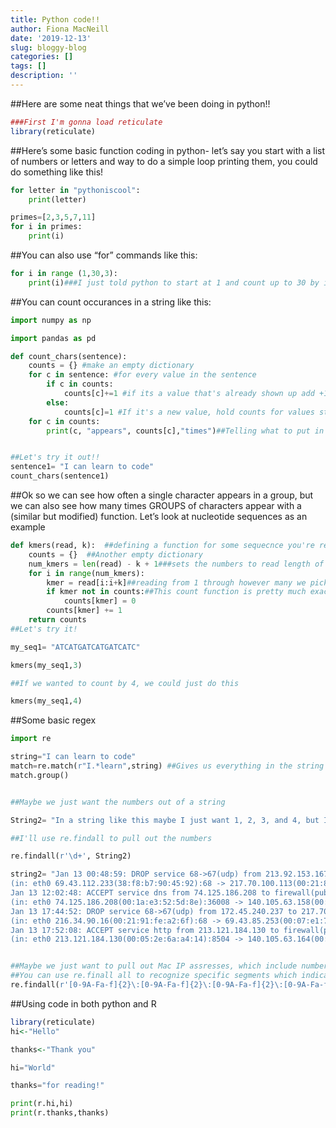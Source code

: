 ```yaml
---
title: Python code!! 
author: Fiona MacNeill
date: '2019-12-13'
slug: bloggy-blog
categories: []
tags: []
description: ''
---
```

##Here are some neat things that we've been doing in python!! 

```r
###First I'm gonna load reticulate 
library(reticulate)

```

##Here's some basic function coding in python- let's say you start with a list of numbers or letters and way to do a simple loop printing them, you could do something like this! 

```python
for letter in "pythoniscool":
    print(letter)
```

```python
primes=[2,3,5,7,11]
for i in primes:
    print(i)
```
##You can also use "for" commands like this: 
```python
for i in range (1,30,3):
    print(i)###I just told python to start at 1 and count up to 30 by intervals of 3
```


##You can count occurances in a string like this: 
```python

import numpy as np

import pandas as pd
```

```python
def count_chars(sentence): 
    counts = {} #make an empty dictionary
    for c in sentence: #for every value in the sentence 
        if c in counts:
            counts[c]+=1 #if its a value that's already shown up add +1 to counts
        else:
            counts[c]=1 #If it's a new value, hold counts for values steady
    for c in counts:
        print(c, "appears", counts[c],"times")##Telling what to put in between characters, for example 'c appears 2 times' etc. 


##Let's try it out!! 
sentence1= "I can learn to code" 
count_chars(sentence1)
```
##Ok so we can see how often a single character appears in a group, but we can also see how many times GROUPS of characters appear with a (similar but modified) function. Let's look at nucleotide sequences as an example 

```python
def kmers(read, k):  ##defining a function for some sequecnce you're reading 'read' by groups 'k'. For our example k=3 
    counts = {}  ##Another empty dictionary 
    num_kmers = len(read) - k + 1###sets the numbers to read length of the seuqnce -one more than the selected length of our read 
    for i in range(num_kmers):
        kmer = read[i:i+k]##reading from 1 through however many we picked (so for example, 1-4 gets you a read of 3)
        if kmer not in counts:##This count function is pretty much exactly the same!
            counts[kmer] = 0
        counts[kmer] += 1
    return counts
##Let's try it!

my_seq1= "ATCATGATCATGATCATC" 

kmers(my_seq1,3)

##If we wanted to count by 4, we could just do this 

kmers(my_seq1,4) 
```

##Some basic regex 

```python
import re

string="I can learn to code" 
match=re.match(r"I.*learn",string) ##Gives us everything in the string between I&Learn 
match.group()


##Maybe we just want the numbers out of a string 

String2= "In a string like this maybe I just want 1, 2, 3, and 4, but I also want 777, and 58" 

##I'll use re.findall to pull out the numbers 

re.findall(r'\d+', String2)

```


```python
string2= "Jan 13 00:48:59: DROP service 68->67(udp) from 213.92.153.167 to 69.43.107.219, prefix: \"spoof iana-0/8\" \
(in: eth0 69.43.112.233(38:f8:b7:90:45:92):68 -> 217.70.100.113(00:21:87:79:9c:d9):67 UDP len:576 ttl:64) \
Jan 13 12:02:48: ACCEPT service dns from 74.125.186.208 to firewall(pub-nic-dns), prefix: \"none\" \
(in: eth0 74.125.186.208(00:1a:e3:52:5d:8e):36008 -> 140.105.63.158(00:1a:9a:86:2e:62):53 UDP len:82 ttl:38) \
Jan 13 17:44:52: DROP service 68->67(udp) from 172.45.240.237 to 217.70.177.60, prefix: \"spoof iana-0/8\" \
(in: eth0 216.34.90.16(00:21:91:fe:a2:6f):68 -> 69.43.85.253(00:07:e1:7c:53:db):67 UDP len:328 ttl:64) \
Jan 13 17:52:08: ACCEPT service http from 213.121.184.130 to firewall(pub-nic), prefix: \"none\" \
(in: eth0 213.121.184.130(00:05:2e:6a:a4:14):8504 -> 140.105.63.164(00:60:11:92:ed:1b):80 TCP flags: ****S* len:52 ttl:109)"


##Maybe we just want to pull out Mac IP assresses, which include numbers and special characters and letters 
##You can use re.finall all to recognize specific segments which indicate a Mac IP address 
re.findall(r'[0-9A-Fa-f]{2}\:[0-9A-Fa-f]{2}\:[0-9A-Fa-f]{2}\:[0-9A-Fa-f]{2}\:[0-9A-Fa-f]{2}\:[0-9A-Fa-f]{2}',string2)

```

##Using code in both python and R 


```r
library(reticulate)
hi<-"Hello"

thanks<-"Thank you"

```


```python

hi="World"

thanks="for reading!" 

print(r.hi,hi)
print(r.thanks,thanks)
```







